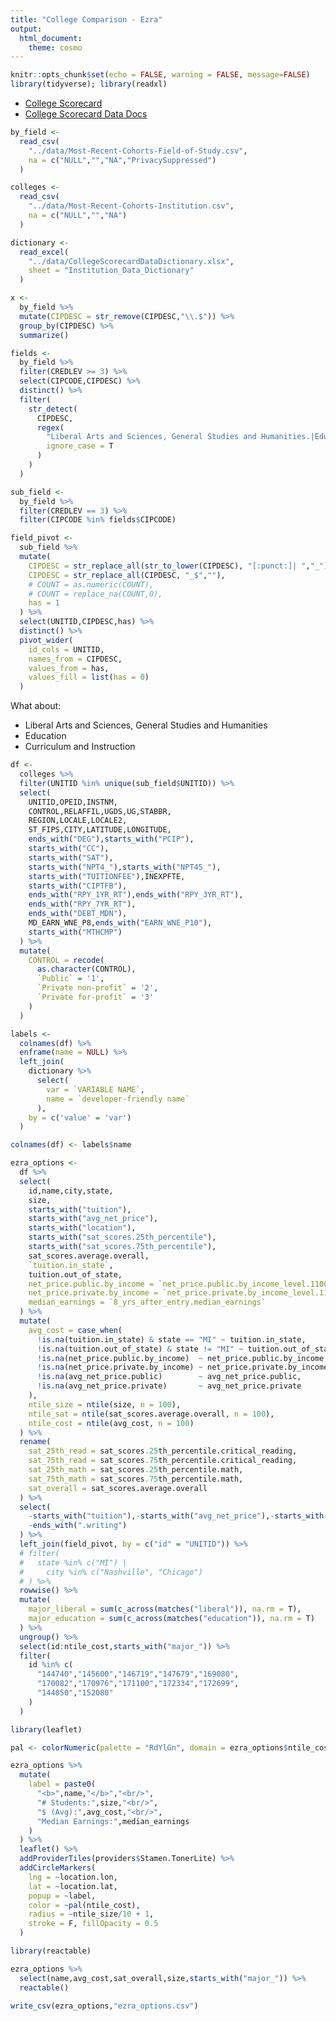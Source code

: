 ```yaml
---
title: "College Comparison - Ezra"
output: 
  html_document:
    theme: cosmo
---
```


```r
knitr::opts_chunk$set(echo = FALSE, warning = FALSE, message=FALSE)
library(tidyverse); library(readxl)
```

- [College Scorecard](https://collegescorecard.ed.gov/)
- [College Scorecard Data Docs](https://collegescorecard.ed.gov/data/documentation/)

```r
by_field <- 
  read_csv(
    "../data/Most-Recent-Cohorts-Field-of-Study.csv",
    na = c("NULL","","NA","PrivacySuppressed")
  )

colleges <- 
  read_csv(
    "../data/Most-Recent-Cohorts-Institution.csv",
    na = c("NULL","","NA")
  )

dictionary <- 
  read_excel(
    "../data/CollegeScorecardDataDictionary.xlsx",
    sheet = "Institution_Data_Dictionary"
  ) 
```

```r

x <-
  by_field %>%
  mutate(CIPDESC = str_remove(CIPDESC,"\\.$")) %>%
  group_by(CIPDESC) %>%
  summarize()

fields <-
  by_field %>%
  filter(CREDLEV >= 3) %>%
  select(CIPCODE,CIPDESC) %>%
  distinct() %>%
  filter(
    str_detect(
      CIPDESC,
      regex(
        "Liberal Arts and Sciences, General Studies and Humanities.|Education, General.|Educational Administration and Supervision.|Special Education and Teaching.|Teacher Education and Professional Development, Specific Levels and Methods.|Teacher Education and Professional Development, Specific Subject Areas.|Educational Assessment, Evaluation, and Research.|Education, Other.|Basic Skills and Developmental/Remedial Education.|Social and Philosophical Foundations of Education.|International and Comparative Education.|Movement and Mind-Body Therapies and Education.", 
        ignore_case = T
      )
    )
  )

sub_field <-
  by_field %>%
  filter(CREDLEV == 3) %>%
  filter(CIPCODE %in% fields$CIPCODE)

field_pivot <-
  sub_field %>%
  mutate(
    CIPDESC = str_replace_all(str_to_lower(CIPDESC), "[:punct:]| ","_"),
    CIPDESC = str_replace_all(CIPDESC, "_$",""),
    # COUNT = as.numeric(COUNT),
    # COUNT = replace_na(COUNT,0),
    has = 1
  ) %>%
  select(UNITID,CIPDESC,has) %>%
  distinct() %>%
  pivot_wider(
    id_cols = UNITID,
    names_from = CIPDESC,
    values_from = has,
    values_fill = list(has = 0)
  ) 

```

What about:

- Liberal Arts and Sciences, General Studies and Humanities
- Education
- Curriculum and Instruction

```r
df <-
  colleges %>%
  filter(UNITID %in% unique(sub_field$UNITID)) %>%
  select(
    UNITID,OPEID,INSTNM,
    CONTROL,RELAFFIL,UGDS,UG,STABBR,
    REGION,LOCALE,LOCALE2,
    ST_FIPS,CITY,LATITUDE,LONGITUDE,
    ends_with("DEG"),starts_with("PCIP"),
    starts_with("CC"),
    starts_with("SAT"),
    starts_with("NPT4_"),starts_with("NPT45_"),
    starts_with("TUITIONFEE"),INEXPFTE,
    starts_with("CIPTFB"),
    ends_with("RPY_1YR_RT"),ends_with("RPY_3YR_RT"),
    ends_with("RPY_7YR_RT"),
    ends_with("DEBT_MDN"),
    MD_EARN_WNE_P8,ends_with("EARN_WNE_P10"),
    starts_with("MTHCMP")
  ) %>%
  mutate(
    CONTROL = recode(
      as.character(CONTROL),
      `Public` = '1',
      `Private non-profit` = '2',
      `Private for-profit` = '3'
    )
  )

labels <-
  colnames(df) %>% 
  enframe(name = NULL) %>%
  left_join(
    dictionary %>% 
      select(
        var = `VARIABLE NAME`,
        name = `developer-friendly name`
      ),
    by = c('value' = 'var')
  )

colnames(df) <- labels$name
```

```r

ezra_options <-
  df %>%
  select(
    id,name,city,state,
    size,
    starts_with("tuition"),
    starts_with("avg_net_price"),
    starts_with("location"),
    starts_with("sat_scores.25th_percentile"),
    starts_with("sat_scores.75th_percentile"),
    sat_scores.average.overall,
    `tuition.in_state`,
    tuition.out_of_state,
    net_price.public.by_income = `net_price.public.by_income_level.110001-plus`,
    net_price.private.by_income = `net_price.private.by_income_level.110001-plus`,
    median_earnings = `8_yrs_after_entry.median_earnings`
  ) %>%
  mutate(
    avg_cost = case_when(
      !is.na(tuition.in_state) & state == "MI" ~ tuition.in_state,
      !is.na(tuition.out_of_state) & state != "MI" ~ tuition.out_of_state,
      !is.na(net_price.public.by_income)  ~ net_price.public.by_income,
      !is.na(net_price.private.by_income) ~ net_price.private.by_income,
      !is.na(avg_net_price.public)        ~ avg_net_price.public,
      !is.na(avg_net_price.private)       ~ avg_net_price.private 
    ),
    ntile_size = ntile(size, n = 100),
    ntile_sat = ntile(sat_scores.average.overall, n = 100),
    ntile_cost = ntile(avg_cost, n = 100)
  ) %>%
  rename(
    sat_25th_read = sat_scores.25th_percentile.critical_reading,
    sat_75th_read = sat_scores.75th_percentile.critical_reading,
    sat_25th_math = sat_scores.25th_percentile.math,
    sat_75th_math = sat_scores.75th_percentile.math,
    sat_overall = sat_scores.average.overall
  ) %>%
  select(
    -starts_with("tuition"),-starts_with("avg_net_price"),-starts_with("net_price"),
    -ends_with(".writing")
  ) %>%
  left_join(field_pivot, by = c("id" = "UNITID")) %>%
  # filter(
  #   state %in% c("MI") |
  #     city %in% c("Nashville", "Chicago")
  # ) %>%
  rowwise() %>%
  mutate(
    major_liberal = sum(c_across(matches("liberal")), na.rm = T),
    major_education = sum(c_across(matches("education")), na.rm = T)
  ) %>%
  ungroup() %>%
  select(id:ntile_cost,starts_with("major_")) %>%
  filter(
    id %in% c(
      "144740","145600","146719","147679","169080",
      "170082","170976","171100","172334","172699",
      "144050","152080"
    )
  )

```


```r
library(leaflet)

pal <- colorNumeric(palette = "RdYlGn", domain = ezra_options$ntile_cost, reverse = T)

ezra_options %>%
  mutate(
    label = paste0(
      "<b>",name,"</b>","<br/>",
      "# Students:",size,"<br/>",
      "$ (Avg):",avg_cost,"<br/>",
      "Median Earnings:",median_earnings
    )
  ) %>%
  leaflet() %>%
  addProviderTiles(providers$Stamen.TonerLite) %>%
  addCircleMarkers(
    lng = ~location.lon, 
    lat = ~location.lat,
    popup = ~label,
    color = ~pal(ntile_cost),
    radius = ~ntile_size/10 + 1,
    stroke = F, fillOpacity = 0.5
  ) 

```

```r
library(reactable)

ezra_options %>%
  select(name,avg_cost,sat_overall,size,starts_with("major_")) %>%
  reactable()
```


```r
write_csv(ezra_options,"ezra_options.csv")
```

